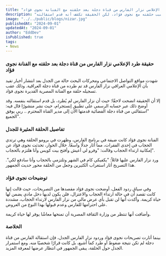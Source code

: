 ```yaml
---
title: "حقيقة طرد الإعلامي نزار الفارس من قناة دجلة بعد حلقته مع الفنانة نجوى فؤاد"
description: "تصدر اسم الإعلامي نزار الفارس محركات البحث بعد انتشار أنباء عن طرده من قناة دجلة بسبب حلقته مع نجوى فؤاد، لكن الحقيقة تكشف أنه قدم استقالته."
image: "../../public/blogs/nizar.jpg"
publishedAt: "2024-09-01"
updatedAt: "2024-09-01"
author: "EddDev"
isPublished: true
tags:
- News
---
```



### حقيقة طرد الإعلامي نزار الفارس من قناة دجلة بعد حلقته مع الفنانة نجوى فؤاد

شهدت مواقع التواصل الاجتماعي ومحركات البحث حالة من الجدل بعد انتشار أخبار تفيد بأن الإعلامي العراقي نزار الفارس قد تم طرده من قناة دجلة العراقية. وذلك عقب تسجيله حلقة مع الفنانة المصرية القديرة نجوى فؤاد. 

إلا أن الحقيقة اتضحت لاحقًا؛ حيث أن نزار الفارس لم يُطرد، بل قدم استقالته بنفسه. وقد أوضح ذلك عبر حسابه الرسمي على تطبيق إنستجرام، حيث نشر منشورًا قال فيه: "استقالتي من قناة دجلة الفضائية قدمتها الآن إلى مدير القناة المحترم .. ربي يوفق الجميع".

### تفاصيل الحلقة المثيرة للجدل

الفنانة نجوى فؤاد كانت ضيفة في برنامج الفارس، وظهرت في برومو الحلقة وهي ترتدي الحجاب في إحدى الفقرات، مما أثار جدلًا واسعًا. خلال الحوار، تحدثت نجوى فؤاد عن إمكانية ارتداء الحجاب وقالت: "وفرو لي أعيش وأفتح بيت كويس وأنا هلتزم بالحجاب".

ورد نزار الفارس عليها قائلاً: "يكفيكي كام في الشهر وتلتزمي بالحجاب وأنا سادفع لكي". هذا التصريح أثار استغراب الكثيرين وجعل من الحلقة محور حديث الجمهور.

### توضيحات نجوى فؤاد

وفي سياق ردود الفعل، أوضحت نجوى فؤاد مقصدها من التصريحات، حيث قالت إنها كانت تقصد أن في حالة ارتداء الحجاب والاعتزال، فلن يكون لديها دخل مادي يضمن لها حياة كريمة. وأكدت أنها لن تقبل بأي عرض مالي من نزار الفارس لارتداء الحجاب، مشددة على احترامها للفارس وعدم قبولها بهذا النوع من العروض.

وأضافت أنها تنتظر من وزارة الثقافة المصرية أن تمنحها معاشًا يوفر لها حياة كريمة.

### الخلاصة

بينما أثارت تصريحات نجوى فؤاد وردود نزار الفارس الجدل، فإن استقالة الفارس من قناة دجلة لم تكن نتيجة ضغوط أو طرد كما أشيع، بل كانت قرارًا شخصيًا منه. ومع استمرار الجدل حول الحلقة، يبقى الجمهور في انتظار عرضها لمعرفة المزيد.
